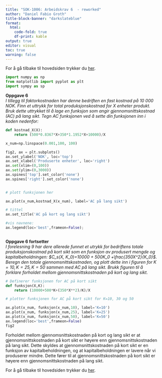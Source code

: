 ```yaml
---
title: "SOK-1006: Arbeidskrav 6  - reworked"
author: "Daniel Fabio Groth"
title-block-banner: "darkslateblue"
format:
  html: 
    code-fold: true
    df-print: kable
output: true
editor: visual
toc: true
warning: false
---
```



For å gå tilbake til hovedsiden trykker du [her](https://danielfabiog.github.io/SOK-1003-og-SOK-1006/).

```python
import numpy as np
from matplotlib import pyplot as plt
import sympy as sp
```

**Oppgave 6**      
*I tillegg til faktorkostnaden har denne bedriften en fast kostnad på 10 000 NOK. Finn et uttrykk for total produksjonskostnad for X enheter produkt. Bruk dette uttrykket til å lage en funksjon som angir gjennomsnittskostnad (AC) på lang sikt. Tegn AC funksjonen ved å sette din funksjonen inn i koden nedenfor:*

```python
def kostnad_X(X):
    return (500*0.8367*X+350*1.1952*X+10000)/X
```

```python
x_num=np.linspace(0.001,100, 100)

fig2, ax = plt.subplots()
ax.set_ylabel('NOK', loc='top')
ax.set_xlabel('Produserte enheter', loc='right')
ax.set(xlim=(0,100))
ax.set(ylim=(0,3000))
ax.spines['top'].set_color('none')
ax.spines['right'].set_color('none')
                

# plott funksjonen her

ax.plot(x_num,kostnad_X(x_num), label='AC på lang sikt')

# tittel
ax.set_title('AC på kort og lang sikt')

#vis navnene:
ax.legend(loc='best',frameon=False);
    
```

**Oppgave 6 fortsetter**      
*I forelesning 9 har dere allerede funnet et utrykk for bedriftens totale produksjonskostnad på kort sikt som en funksjon av produsert mengde og kapitalbeholdningen: $C_s(X, K_0)=10000 + 500K_0 +\frac{350X^2}{K_0}$. Beregn den totale gjennomsnittskostnaden, og plott dette inn i figuren for $K=10, K=25, K=50$ sammen med AC på lang sikt. Brukk figuren til å forklare forholdet mellom gjennomsnittskostnaden på kort og lang sikt.*

```python
# Definerer funksjonen for AC på kort sikt
def funksjon(X,K):
    return (10000+500*K+(350*X**2)/K)/X

# plotter funksjonen for AC på kort sikt for K=10, 30 og 50

ax.plot(x_num, funksjon(x_num,10), label='K=10')
ax.plot(x_num, funksjon(x_num,25), label='K=25')
ax.plot(x_num, funksjon(x_num,50), label='K=50')
ax.legend(loc='best',frameon=False)
fig2
```

Forholdet mellom gjennomsnittskostnaden på kort og lang sikt er at gjennomsnittskostnaden på kort sikt er høyere enn gjennomsnittskostnaden på lang sikt. Dette skyldes at gjennomsnittskostnaden på kort sikt er en funksjon av kapitalbeholdningen, og at kapitalbeholdningen er lavere når vi produserer mindre. Dette fører til at gjennomsnittskostnaden på kort sikt er høyere enn gjennomsnittskostnaden på lang sikt.

For å gå tilbake til hovedsiden trykker du [her](https://danielfabiog.github.io/SOK-1003-og-SOK-1006/).